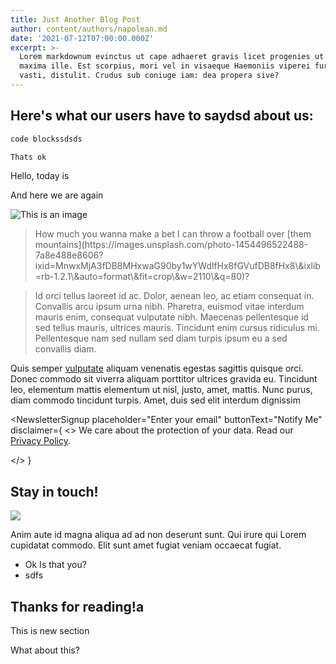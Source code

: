```yaml
---
title: Just Another Blog Post
author: content/authors/napolean.md
date: '2021-07-12T07:00:00.000Z'
excerpt: >-
  Lorem markdownum evinctus ut cape adhaeret gravis licet progenies ut haesit
  maxima ille. Est scorpius, mori vel in visaeque Haemoniis viperei furoris e ad
  vasti, distulit. Crudus sub coniuge iam: dea propera sive?
---
```


## Here's what our users have to saydsd about us:

```powershell
code blockssdsds

Thats ok
```

Hello, today is <DateTime format="iso"/>

And here we are again

![This is an image](http://res.cloudinary.com/deuzrsg3m/image/upload/v1631389967/apfx/kevin-bosc-oeqBJZd1GWY-unsplash\_rtuyot.jpg "Building, by Thomas Carlisle")

<BlockQuote authorName="Uncle Rico">
  How much you wanna make a bet I can throw a football over [them mountains](https://images.unsplash.com/photo-1454496522488-7a8e488e8606?ixid=MnwxMjA3fDB8MHxwaG90by1wYWdlfHx8fGVufDB8fHx8\&ixlib=rb-1.2.1\&auto=format\&fit=crop\&w=2110\&q=80)?
</BlockQuote>

> Id orci tellus laoreet id ac. Dolor, aenean leo, ac etiam consequat in. Convallis arcu ipsum urna nibh. Pharetra, euismod vitae interdum mauris enim, consequat vulputate nibh. Maecenas pellentesque id sed tellus mauris, ultrices mauris. Tincidunt enim cursus ridiculus mi. Pellentesque nam sed nullam sed diam turpis ipsum eu a sed convallis diam.

Quis semper [vulputate](https://example.com) aliquam venenatis egestas sagittis quisque orci. Donec commodo sit viverra aliquam porttitor ultrices gravida eu. Tincidunt leo, elementum mattis elementum ut nisl, justo, amet, mattis. Nunc purus, diam commodo tincidunt turpis. Amet, duis sed elit interdum dignissim

<NewsletterSignup
  placeholder="Enter your email"
  buttonText="Notify Me"
  disclaimer={
<>
We care about the protection of your data. Read our [Privacy Policy](http://example.com).

</>
}
>
  ## Stay in touch!

  ![](http://placehold.it/300x200 "")

  Anim aute id magna aliqua ad ad non deserunt sunt. Qui irure qui Lorem cupidatat commodo. Elit sunt amet fugiat veniam occaecat fugiat.
</NewsletterSignup>

*   Ok Is that you?
*   sdfs

## Thanks for reading!a

This is new section

What about this?

